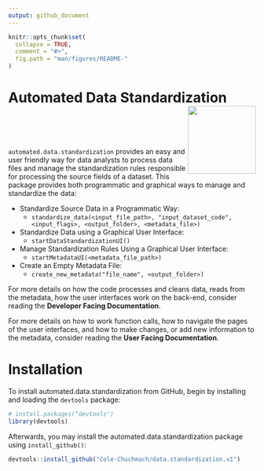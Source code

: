 ```yaml
---
output: github_document
---
```


<!-- README.md is generated from README.Rmd. Please edit that file -->

```r
knitr::opts_chunk$set(
  collapse = TRUE,
  comment = "#>",
  fig.path = "man/figures/README-"
)
```


# Automated Data Standardization <img src="man/figures/chimb_logo.jpg" align="right" height="138" />

<br><br><br>

`automated.data.standardization` provides an easy and user friendly way for data analysts to process data files and manage the standardization rules responsible for processing the source fields of a dataset. This package provides both programmatic and graphical ways to manage and standardize the data:

  - Standardize Source Data in a Programmatic Way:
    - `standardize_data(<input_file_path>, "input_dataset_code", <input_flags>, <output_folder>, <metadata_file>)`
  - Standardize Data using a Graphical User Interface:
    - `startDataStandardizationUI()`
  - Manage Standardization Rules Using a Graphical User Interface:
    - `startMetadataUI(<metadata_file_path>)`
  - Create an Empty Metadata File:
    - `create_new_metadata("file_name", <output_folder>)`

For more details on how the code processes and cleans data, reads from the metadata, how the user interfaces work on the back-end, consider reading the <b>Developer Facing Documentation</b>.

For more details on how to work function calls, how to navigate the pages of the user interfaces, and how to make changes, or add new information to the metadata, consider reading the <b>User Facing Documentation</b>.

# Installation

To install automated.data.standardization from GitHub, begin by installing and loading the `devtools` package:
```r
# install.packages("devtools")
library(devtools)
```

Afterwards, you may install the automated.data.standardization package using `install_github()`:
```r
devtools::install_github("Cole-Chuchmach/data.standardization.v1")
```
